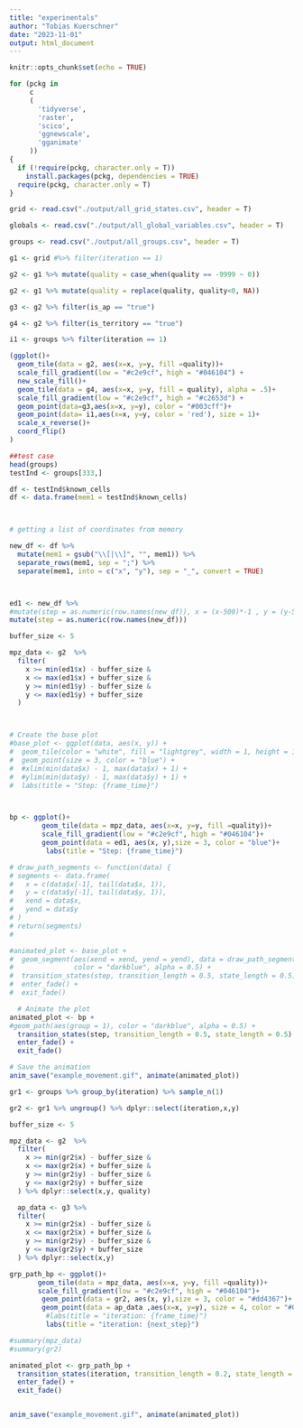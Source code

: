 ```yaml
---
title: "experinentals"
author: "Tobias Kuerschner"
date: "2023-11-01"
output: html_document
---
```


```r
knitr::opts_chunk$set(echo = TRUE)
```


```r

for (pckg in
     c
     (
       'tidyverse',
       'raster',
       'scico',
       'ggnewscale',
       'gganimate'
     ))
{
  if (!require(pckg, character.only = T))
    install.packages(pckg, dependencies = TRUE)
  require(pckg, character.only = T)
}


```


```r
grid <- read.csv("./output/all_grid_states.csv", header = T)

globals <- read.csv("./output/all_global_variables.csv", header = T)

groups <- read.csv("./output/all_groups.csv", header = T)

```



```r

g1 <- grid #%>% filter(iteration == 1)

g2 <- g1 %>% mutate(quality = case_when(quality == -9999 ~ 0))

g2 <- g1 %>% mutate(quality = replace(quality, quality<0, NA))

g3 <- g2 %>% filter(is_ap == "true") 

g4 <- g2 %>% filter(is_territory == "true")

i1 <- groups %>% filter(iteration == 1)


```



```r


(ggplot()+
  geom_tile(data = g2, aes(x=x, y=y, fill =quality))+
  scale_fill_gradient(low = "#c2e9cf", high = "#046104") +
  new_scale_fill()+
  geom_tile(data = g4, aes(x=x, y=y, fill = quality), alpha = .5)+
  scale_fill_gradient(low = "#c2e9cf", high = "#c2653d") +
  geom_point(data=g3,aes(x=x, y=y), color = "#003cff")+
  geom_point(data= i1,aes(x=x, y=y, color = 'red'), size = 1)+
  scale_x_reverse()+
  coord_flip()
)

```



```r

##test case
head(groups)
testInd <- groups[333,]

df <- testInd$known_cells
df <- data.frame(mem1 = testInd$known_cells)



# getting a list of coordinates from memory

new_df <- df %>%
  mutate(mem1 = gsub("\\[|\\]", "", mem1)) %>%
  separate_rows(mem1, sep = ";") %>%
  separate(mem1, into = c("x", "y"), sep = "_", convert = TRUE)




```



```r


ed1 <- new_df %>% 
#mutate(step = as.numeric(row.names(new_df)), x = (x-500)*-1 , y = (y-500)*-1)
mutate(step = as.numeric(row.names(new_df)))

buffer_size <- 5

mpz_data <- g2  %>%
  filter(
    x >= min(ed1$x) - buffer_size & 
    x <= max(ed1$x) + buffer_size &
    y >= min(ed1$y) - buffer_size &
    y <= max(ed1$y) + buffer_size
  )



# Create the base plot
#base_plot <- ggplot(data, aes(x, y)) +
#  geom_tile(color = "white", fill = "lightgrey", width = 1, height = 1) +
#  geom_point(size = 3, color = "blue") +
#  #xlim(min(data$x) - 1, max(data$x) + 1) +
#  #ylim(min(data$y) - 1, max(data$y) + 1) +
#  labs(title = "Step: {frame_time}")



bp <- ggplot()+
        geom_tile(data = mpz_data, aes(x=x, y=y, fill =quality))+
        scale_fill_gradient(low = "#c2e9cf", high = "#046104")+
        geom_point(data = ed1, aes(x, y),size = 3, color = "blue")+
         labs(title = "Step: {frame_time}")

# draw_path_segments <- function(data) {
# segments <- data.frame(
#   x = c(data$x[-1], tail(data$x, 1)),
#   y = c(data$y[-1], tail(data$y, 1)),
#   xend = data$x,
#   yend = data$y
# )
# return(segments)
#

#animated_plot <- base_plot +
#  geom_segment(aes(xend = xend, yend = yend), data = draw_path_segments(data),
#               color = "darkblue", alpha = 0.5) +
#  transition_states(step, transition_length = 0.5, state_length = 0.5) +
#  enter_fade() +
#  exit_fade()

  # Animate the plot
animated_plot <- bp +
#geom_path(aes(group = 1), color = "darkblue", alpha = 0.5) +
  transition_states(step, transition_length = 0.5, state_length = 0.5) +
  enter_fade() +
  exit_fade()

# Save the animation
anim_save("example_movement.gif", animate(animated_plot))


```

```r


gr1 <- groups %>% group_by(iteration) %>% sample_n(1)

gr2 <- gr1 %>% ungroup() %>% dplyr::select(iteration,x,y)

buffer_size <- 5

mpz_data <- g2  %>%
  filter(
    x >= min(gr2$x) - buffer_size & 
    x <= max(gr2$x) + buffer_size &
    y >= min(gr2$y) - buffer_size &
    y <= max(gr2$y) + buffer_size
  ) %>% dplyr::select(x,y, quality)

  ap_data <- g3 %>%
  filter(
    x >= min(gr2$x) - buffer_size & 
    x <= max(gr2$x) + buffer_size &
    y >= min(gr2$y) - buffer_size &
    y <= max(gr2$y) + buffer_size
  ) %>% dplyr::select(x,y)

grp_path_bp <- ggplot()+
       geom_tile(data = mpz_data, aes(x=x, y=y, fill =quality))+
       scale_fill_gradient(low = "#c2e9cf", high = "#046104")+
        geom_point(data = gr2, aes(x, y),size = 3, color = "#dd4367")+
        geom_point(data = ap_data ,aes(x=x, y=y), size = 4, color = "#003cff")+
         #labs(title = "iteration: {frame_time}")
         labs(title = "iteration: {next_step}")

#summary(mpz_data)
#summary(gr2)

animated_plot <- grp_path_bp +
  transition_states(iteration, transition_length = 0.2, state_length = 0.2) +
  enter_fade() +
  exit_fade()


anim_save("example_movement.gif", animate(animated_plot))

```
